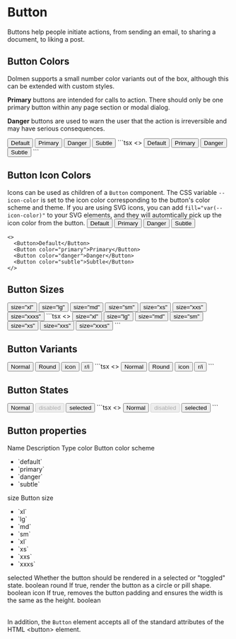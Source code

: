 
# Button

Buttons help people initiate actions, from sending an email, to sharing a document, to liking a post.

## Button Colors
Dolmen supports a small number color variants out of the box, although this can be extended
with custom styles.

**Primary** buttons are intended for calls to action. There should only be one primary button
within any page section or modal dialog.

**Danger** buttons are used to warn the user that the action is irreversible and may have serious
consequences.

<DemoSection>
  <Group gap="md">
    <Button>Default</Button>
    <Button color="primary">Primary</Button>
    <Button color="danger">Danger</Button>
    <Button color="subtle">Subtle</Button>
  </Group>
</DemoSection>
<SourceCode>
```tsx
<>
  <Button>Default</Button>
  <Button color="primary">Primary</Button>
  <Button color="danger">Danger</Button>
  <Button color="subtle">Subtle</Button>
</>
```
</SourceCode>

## Button Icon Colors
Icons can be used as children of a `Button` component. The CSS variable `--icon-color` is set to
the icon color corresponding to the button's color scheme and theme. If you are using SVG icons,
you can add `fill="var(--icon-color)"` to your SVG elements, and they will automtically pick up the
icon color from the button.
<DemoSection>
  <Group gap="md">
    <Button>Default <Tune /></Button>
    <Button color="primary">Primary <Tune /></Button>
    <Button color="danger">Danger <Tune /></Button>
    <Button color="subtle">Subtle <Tune /></Button>
  </Group>
</DemoSection>
<SourceCode>
```tsx
<>
  <Button>Default</Button>
  <Button color="primary">Primary</Button>
  <Button color="danger">Danger</Button>
  <Button color="subtle">Subtle</Button>
</>
```
</SourceCode>

## Button Sizes
<DemoSection>
  <Group gap="md">
    <Button size="xl">size="xl"</Button>
    <Button size="lg">size="lg"</Button>
    <Button size="md">size="md"</Button>
    <Button size="sm">size="sm"</Button>
    <Button size="xs">size="xs"</Button>
    <Button size="xxs">size="xxs"</Button>
    <Button size="xxxs">size="xxxs"</Button>
  </Group>
</DemoSection>
<SourceCode>
```tsx
<>
  <Button size="xl">size="xl"</Button>
  <Button size="lg">size="lg"</Button>
  <Button size="md">size="md"</Button>
  <Button size="sm">size="sm"</Button>
  <Button size="xs">size="xs"</Button>
  <Button size="xxs">size="xxs"</Button>
  <Button size="xxxs">size="xxxs"</Button>
</>
```
</SourceCode>

## Button Variants
<DemoSection>
  <Group gap="md">
    <Button>Normal</Button>
    <Button round>Round</Button>
    <Button icon>icon</Button>
    <Button icon round>r/i</Button>
  </Group>
</DemoSection>
<SourceCode>
```tsx
<>
  <Button>Normal</Button>
  <Button round>Round</Button>
  <Button icon>icon</Button>
  <Button icon round>r/i</Button>
</>
```
</SourceCode>

## Button States
<DemoSection>
  <Group gap="md">
    <Button>Normal</Button>
    <Button disabled>disabled</Button>
    <Button selected>selected</Button>
  </Group>
</DemoSection>
<SourceCode>
```tsx
<>
  <Button>Normal</Button>
  <Button disabled>disabled</Button>
  <Button selected>selected</Button>
</>
```
</SourceCode>

## Button properties

<Table>
  <Table.Head>
    <Table.Row>
      <Table.Cell>Name</Table.Cell>
      <Table.Cell>Description</Table.Cell>
      <Table.Cell>Type</Table.Cell>
    </Table.Row>
  </Table.Head>
  <Table.Body>
    <Table.Row>
      <Table.Cell>color</Table.Cell>
      <Table.Cell>Button color scheme</Table.Cell>
      <Table.Cell>
        <ul>
          <li>`default`</li>
          <li>`primary`</li>
          <li>`danger`</li>
          <li>`subtle`</li>
        </ul>
      </Table.Cell>
    </Table.Row>
    <Table.Row>
      <Table.Cell>size</Table.Cell>
      <Table.Cell>Button size</Table.Cell>
      <Table.Cell>
        <ul>
          <li>`xl`</li>
          <li>`lg`</li>
          <li>`md`</li>
          <li>`sm`</li>
          <li>`xl`</li>
          <li>`xs`</li>
          <li>`xxs`</li>
          <li>`xxxs`</li>
        </ul>
      </Table.Cell>
    </Table.Row>
    <Table.Row>
      <Table.Cell>selected</Table.Cell>
      <Table.Cell>
        Whether the button should be rendered in a selected or "toggled" state.
      </Table.Cell>
      <Table.Cell>
        boolean
      </Table.Cell>
    </Table.Row>
    <Table.Row>
      <Table.Cell>round</Table.Cell>
      <Table.Cell>
        If true, render the button as a circle or pill shape.
      </Table.Cell>
      <Table.Cell>
        boolean
      </Table.Cell>
    </Table.Row>
    <Table.Row>
      <Table.Cell>icon</Table.Cell>
      <Table.Cell>
        If true, removes the button padding and ensures the width is the same as the height.
      </Table.Cell>
      <Table.Cell>
        boolean
      </Table.Cell>
    </Table.Row>
  </Table.Body>
</Table>

In addition, the `Button` element accepts all of the standard attributes of the HTML &lt;button&gt;
element.
